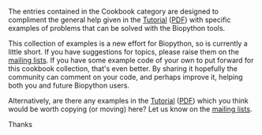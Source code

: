 The entries contained in the Cookbook category are designed to compliment the general help given in the [http://biopython.org/DIST/docs/tutorial/Tutorial.html Tutorial] ([http://biopython.org/DIST/docs/tutorial/Tutorial.pdf PDF]) with specific examples of problems that can be solved with the Biopython tools.

This collection of examples is a new effort for Biopython, so is currently a little short.
If you have suggestions for topics, please raise them on the [[mailing lists]].  
If you have some example code of your own to put forward for this cookbook collection, that's even better.
By sharing it hopefully the community can comment on your code, and perhaps improve it, helping both you and future Biopython users.

Alternatively, are there any examples in the [http://biopython.org/DIST/docs/tutorial/Tutorial.html Tutorial] ([http://biopython.org/DIST/docs/tutorial/Tutorial.pdf PDF]) which you think would be worth copying (or moving) here?  Let us know on the [[mailing lists]].

Thanks